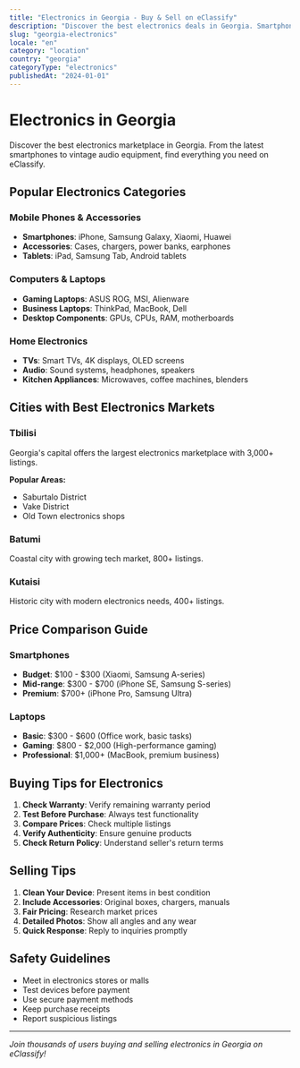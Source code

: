 ```yaml
---
title: "Electronics in Georgia - Buy & Sell on eClassify"
description: "Discover the best electronics deals in Georgia. Smartphones, laptops, TVs, and more from verified sellers."
slug: "georgia-electronics"
locale: "en"
category: "location"
country: "georgia"
categoryType: "electronics"
publishedAt: "2024-01-01"
---
```


# Electronics in Georgia

Discover the best electronics marketplace in Georgia. From the latest smartphones to vintage audio equipment, find everything you need on eClassify.

## Popular Electronics Categories

### Mobile Phones & Accessories
- **Smartphones**: iPhone, Samsung Galaxy, Xiaomi, Huawei
- **Accessories**: Cases, chargers, power banks, earphones
- **Tablets**: iPad, Samsung Tab, Android tablets

### Computers & Laptops
- **Gaming Laptops**: ASUS ROG, MSI, Alienware
- **Business Laptops**: ThinkPad, MacBook, Dell
- **Desktop Components**: GPUs, CPUs, RAM, motherboards

### Home Electronics
- **TVs**: Smart TVs, 4K displays, OLED screens
- **Audio**: Sound systems, headphones, speakers
- **Kitchen Appliances**: Microwaves, coffee machines, blenders

## Cities with Best Electronics Markets

### Tbilisi
Georgia's capital offers the largest electronics marketplace with 3,000+ listings.

**Popular Areas:**
- Saburtalo District
- Vake District
- Old Town electronics shops

### Batumi
Coastal city with growing tech market, 800+ listings.

### Kutaisi
Historic city with modern electronics needs, 400+ listings.

## Price Comparison Guide

### Smartphones
- **Budget**: $100 - $300 (Xiaomi, Samsung A-series)
- **Mid-range**: $300 - $700 (iPhone SE, Samsung S-series)
- **Premium**: $700+ (iPhone Pro, Samsung Ultra)

### Laptops
- **Basic**: $300 - $600 (Office work, basic tasks)
- **Gaming**: $800 - $2,000 (High-performance gaming)
- **Professional**: $1,000+ (MacBook, premium business)

## Buying Tips for Electronics

1. **Check Warranty**: Verify remaining warranty period
2. **Test Before Purchase**: Always test functionality
3. **Compare Prices**: Check multiple listings
4. **Verify Authenticity**: Ensure genuine products
5. **Check Return Policy**: Understand seller's return terms

## Selling Tips

1. **Clean Your Device**: Present items in best condition
2. **Include Accessories**: Original boxes, chargers, manuals
3. **Fair Pricing**: Research market prices
4. **Detailed Photos**: Show all angles and any wear
5. **Quick Response**: Reply to inquiries promptly

## Safety Guidelines

- Meet in electronics stores or malls
- Test devices before payment
- Use secure payment methods
- Keep purchase receipts
- Report suspicious listings

---

*Join thousands of users buying and selling electronics in Georgia on eClassify!*
